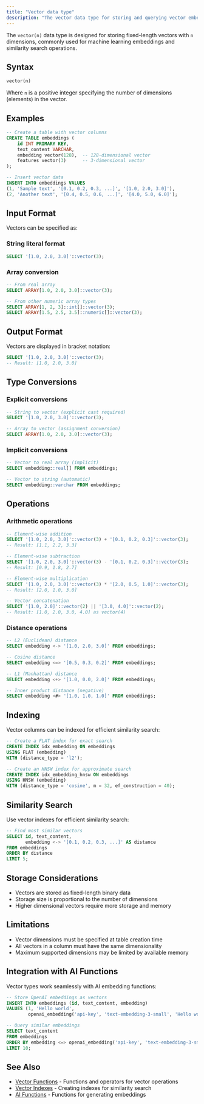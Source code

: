 ```yaml
---
title: "Vector data type"
description: "The vector data type for storing and querying vector embeddings in RisingWave."
---
```


The `vector(n)` data type is designed for storing fixed-length vectors with `n` dimensions, commonly used for machine learning embeddings and similarity search operations.

## Syntax

```sql
vector(n)
```

Where `n` is a positive integer specifying the number of dimensions (elements) in the vector.

## Examples

```sql
-- Create a table with vector columns
CREATE TABLE embeddings (
    id INT PRIMARY KEY,
    text_content VARCHAR,
    embedding vector(128),  -- 128-dimensional vector
    features vector(3)      -- 3-dimensional vector
);

-- Insert vector data
INSERT INTO embeddings VALUES 
(1, 'Sample text', '[0.1, 0.2, 0.3, ...]', '[1.0, 2.0, 3.0]'),
(2, 'Another text', '[0.4, 0.5, 0.6, ...]', '[4.0, 5.0, 6.0]');
```

## Input Format

Vectors can be specified as:

### String literal format
```sql
SELECT '[1.0, 2.0, 3.0]'::vector(3);
```

### Array conversion
```sql
-- From real array
SELECT ARRAY[1.0, 2.0, 3.0]::vector(3);

-- From other numeric array types
SELECT ARRAY[1, 2, 3]::int[]::vector(3);
SELECT ARRAY[1.5, 2.5, 3.5]::numeric[]::vector(3);
```

## Output Format

Vectors are displayed in bracket notation:

```sql
SELECT '[1.0, 2.0, 3.0]'::vector(3);
-- Result: [1.0, 2.0, 3.0]
```

## Type Conversions

### Explicit conversions

```sql
-- String to vector (explicit cast required)
SELECT '[1.0, 2.0, 3.0]'::vector(3);

-- Array to vector (assignment conversion)
SELECT ARRAY[1.0, 2.0, 3.0]::vector(3);
```

### Implicit conversions

```sql
-- Vector to real array (implicit)
SELECT embedding::real[] FROM embeddings;

-- Vector to string (automatic)
SELECT embedding::varchar FROM embeddings;
```

## Operations

### Arithmetic operations
```sql
-- Element-wise addition
SELECT '[1.0, 2.0, 3.0]'::vector(3) + '[0.1, 0.2, 0.3]'::vector(3);
-- Result: [1.1, 2.2, 3.3]

-- Element-wise subtraction  
SELECT '[1.0, 2.0, 3.0]'::vector(3) - '[0.1, 0.2, 0.3]'::vector(3);
-- Result: [0.9, 1.8, 2.7]

-- Element-wise multiplication
SELECT '[1.0, 2.0, 3.0]'::vector(3) * '[2.0, 0.5, 1.0]'::vector(3);
-- Result: [2.0, 1.0, 3.0]

-- Vector concatenation
SELECT '[1.0, 2.0]'::vector(2) || '[3.0, 4.0]'::vector(2);
-- Result: [1.0, 2.0, 3.0, 4.0] as vector(4)
```

### Distance operations
```sql
-- L2 (Euclidean) distance
SELECT embedding <-> '[1.0, 2.0, 3.0]' FROM embeddings;

-- Cosine distance
SELECT embedding <=> '[0.5, 0.3, 0.2]' FROM embeddings;

-- L1 (Manhattan) distance
SELECT embedding <+> '[1.0, 0.0, 2.0]' FROM embeddings;

-- Inner product distance (negative)
SELECT embedding <#> '[1.0, 1.0, 1.0]' FROM embeddings;
```

## Indexing

Vector columns can be indexed for efficient similarity search:

```sql
-- Create a FLAT index for exact search
CREATE INDEX idx_embedding ON embeddings 
USING FLAT (embedding) 
WITH (distance_type = 'l2');

-- Create an HNSW index for approximate search
CREATE INDEX idx_embedding_hnsw ON embeddings 
USING HNSW (embedding) 
WITH (distance_type = 'cosine', m = 32, ef_construction = 40);
```

## Similarity Search

Use vector indexes for efficient similarity search:

```sql
-- Find most similar vectors
SELECT id, text_content,
       embedding <-> '[0.1, 0.2, 0.3, ...]' AS distance
FROM embeddings
ORDER BY distance
LIMIT 5;
```

## Storage Considerations

- Vectors are stored as fixed-length binary data
- Storage size is proportional to the number of dimensions
- Higher dimensional vectors require more storage and memory

## Limitations

- Vector dimensions must be specified at table creation time
- All vectors in a column must have the same dimensionality
- Maximum supported dimensions may be limited by available memory

## Integration with AI Functions

Vector types work seamlessly with AI embedding functions:

```sql
-- Store OpenAI embeddings as vectors
INSERT INTO embeddings (id, text_content, embedding)
VALUES (1, 'Hello world', 
        openai_embedding('api-key', 'text-embedding-3-small', 'Hello world')::vector(1536));

-- Query similar embeddings
SELECT text_content
FROM embeddings 
ORDER BY embedding <=> openai_embedding('api-key', 'text-embedding-3-small', 'Query text')::vector(1536)
LIMIT 10;
```

## See Also

- [Vector Functions](/sql/functions/vector) - Functions and operators for vector operations
- [Vector Indexes](/sql/commands/sql-create-vector-index) - Creating indexes for similarity search
- [AI Functions](/sql/functions/ai) - Functions for generating embeddings
